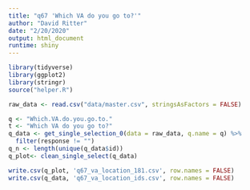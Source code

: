 ```yaml
---
title: "q67 'Which VA do you go to?'"
author: "David Ritter"
date: "2/20/2020"
output: html_document
runtime: shiny
---
```


```r
library(tidyverse)
library(ggplot2)
library(stringr)
source("helper.R")
```

```r
raw_data <- read.csv("data/master.csv", stringsAsFactors = FALSE)
```

```r
q <- "Which.VA.do.you.go.to."
t <- "Which VA do you go to?"
q_data <- get_single_selection_0(data = raw_data, q.name = q) %>%
  filter(response != "")
q_n <- length(unique(q_data$id))
q_plot<- clean_single_select(q_data)
```

```r
write.csv(q_plot, 'q67_va_location_181.csv', row.names = FALSE)
write.csv(q_data, 'q67_va_location_ids.csv', row.names = FALSE)
```






